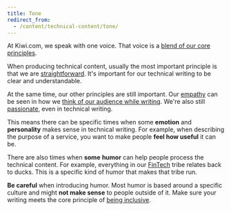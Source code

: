 ```yaml
---
title: Tone
redirect_from:
  - /content/technical-content/tone/
---
```


At Kiwi.com, we speak with one voice.
That voice is a [blend of our core principles](/kiwi-use/content/voice-and-tone/).

When producing technical content,
usually the most important principle is that we are [straightforward](/kiwi-use/content/voice-and-tone/straightforward/).
It's important for our technical writing to be clear and understandable.

At the same time, our other principles are still important.
Our [empathy](/kiwi-use/content/voice-and-tone/empathetic/) can be seen
in how we [think of our audience while writing](/kiwi-use/content/specific-areas/technical-content/#audiences).
We're also still [passionate](/kiwi-use/content/voice-and-tone/passionate/), even in technical writing.

This means there can be specific times
when some **emotion** and **personality** makes sense in technical writing.
For example, when describing the purpose of a service,
you want to make people **feel how useful** it can be.

There are also times when **some** **humor** can help people process the technical content.
For example, everything in our [FinTech](https://kiwi.wiki/finance/) tribe relates back to ducks.
This is a specific kind of humor that makes that tribe run.

**Be careful** when introducing humor.
Most humor is based around a specific culture and might **not make sense** to people outside of it.
Make sure your writing meets the core principle of [being inclusive](/kiwi-use/content/voice-and-tone/inclusive/#be-inclusive).
